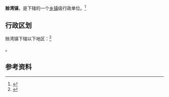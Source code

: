{{中国乡级行政区|41/17/26/107/000}}

'''赊湾镇'''，是{{PRC admin/fullname|41/17/26/107/000|3}}下辖的一个[[乡镇|乡镇]]级行政单位。<ref>{{PRC admin/ref sgc|{{PRC admin/parent|41/17/26/107/000}}}}</ref>

== 行政区划 ==

赊湾镇下辖以下地区：<ref>{{PRC admin/ref sgc|41/17/26/107/000}}</ref>

{{PRC admin/children|41/17/26/107/000}}。

== 参考资料 ==

{{reflist}}

{{行政区划小作品}}
{{PRC admin/navcat|41/17/26/107/000}}